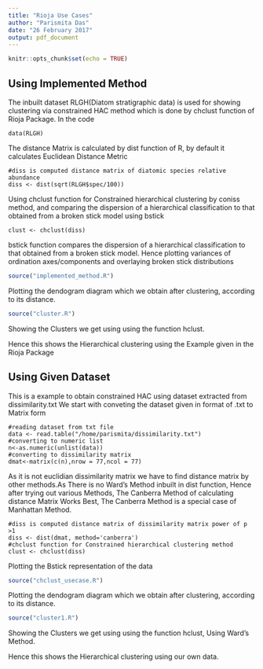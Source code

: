 ```yaml
---
title: "Rioja Use Cases"
author: "Parismita Das"
date: "26 February 2017"
output: pdf_document
---
```


```r
knitr::opts_chunk$set(echo = TRUE)
```

## Using Implemented Method

The inbuilt dataset RLGH(Diatom stratigraphic data) is used for showing clustering via constrained HAC method which is done by chclust function of Rioja Package.
In the code 
```
data(RLGH)
```

The distance Matrix is calculated by dist function of R, by default it calculates Euclidean Distance Metric
```
#diss is computed distance matrix of diatomic species relative abundance 
diss <- dist(sqrt(RLGH$spec/100))
```

Using chclust function for Constrained hierarchical clustering by coniss method, and comparing the dispersion of a hierarchical classification to that obtained from a broken stick model using bstick
```
clust <- chclust(diss)
```
bstick function compares the dispersion of a hierarchical classification to that obtained from a broken stick model. Hence plotting variances of ordination axes/components and overlaying broken stick distributions

```r
source("implemented_method.R")

```

Plotting the dendogram diagram which we obtain after clustering, according to its distance.

```r
source("cluster.R")

```

Showing the Clusters we get using using the function hclust.

Hence this shows the Hierarchical clustering using the Example given in the Rioja Package

## Using Given Dataset

This is a example to obtain constrained HAC using dataset extracted from dissimilarity.txt
We start with conveting the dataset given in format of .txt to Matrix form 
```
#reading dataset from txt file
data <- read.table("/home/parismita/dissimilarity.txt")
#converting to numeric list
n<-as.numeric(unlist(data))
#converting to dissimilarity matrix
dmat<-matrix(c(n),nrow = 77,ncol = 77)
```
As it is not euclidian dissimilarity matrix we have to find distance matrix by other methods.As There is no Ward's Method inbuilt in dist function, Hence after trying out various Methods, The Canberra Method of calculating distance Matrix Works Best, The Canberra Method is a special case of Manhattan Method.
```
#diss is computed distance matrix of dissimilarity matrix power of p >1
diss <- dist(dmat, method='canberra')
#chclust function for Constrained hierarchical clustering method
clust <- chclust(diss)
```

Plotting the Bstick representation of the data

```r
source("chclust_usecase.R")

```

Plotting the dendogram diagram which we obtain after clustering, according to its distance.

```r
source("cluster1.R")

```

Showing the Clusters we get using using the function hclust, Using Ward's Method.

Hence this shows the Hierarchical clustering using our own data.

